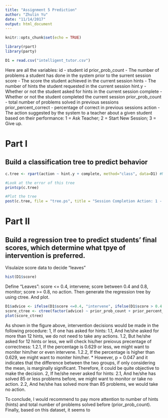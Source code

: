 ```yaml
---
title: "Assignment 5 Prediction"
author: "Zhulin Yu"
date: "11/14/2017"
output: html_document
---
```


```r
knitr::opts_chunk$set(echo = TRUE)
```
```r
library(rpart)
library(party)
```

```r
D1 = read.csv("intelligent_tutor.csv")
```

Here are all the variables:
id - student id prior_prob_count - The number of problems a student has done in the system prior to the surrent session
score - The score the student achieved in the current session
hints - The number of hints the student requested in the current session
hint.y - Whether or not the student asked for hints in the current session
complete - Whether or not the student completed the current session
prior_prob_count - total number of problems solved in previous sessions
prior_percent_correct - percentage of correct in previous sessions
action - The action suggested by the system to a teacher about a given student based on their performance: 1 = Ask Teacher; 2 = Start New Session; 3 = Give up.

# Part I
## Build a classification tree to predict behavior
```r
c.tree <- rpart(action ~ hint.y + complete, method="class", data=D1) #Notice the standard R notion for a formula X ~ Y

#Look at the error of this tree
printcp(c.tree)

#Plot the tree
post(c.tree, file = "tree.ps", title = "Session Completion Action: 1 - Ask teacher, 2 - Start new session, 3 - Give up")

```

# Part II
## Build a regression tree to predict students' final scores, which determine what tpye of intervention is preferred.

Visulaize score data to decide "leaves"
```r
hist(D1$score)

```

Define "Leaves": score <= 0.4, intervene; score between 0.4 and 0.8, monitor; score >= 0.8, no action.
Then generate the regression tree by using ctree. And plot.
```r
D1$advice <- ifelse(D1$score <=0.4, "intervene", ifelse(D1$score > 0.4 & D1$score <=0.8, "monitor", "no action"))
score_ctree <- ctree(factor(advice) ~ prior_prob_count + prior_percent_correct + hints, D1)
plot(score_ctree)
```
As shown in the figure above, intervention decisions would be made in the following procedure:
1, If one has asked for hints:
    1.1, And he/she asked for more than 12 hints, we do not need to take any actions.
    1.2, But he/she asked for 12 hints or less, we will check his/her preiovus precentage of correctness:
        1.2.1, If the percentage is 0.629 or less, we might want to moniter him/her or even intervene.
        1.2.2, If the percentage is higher than 0.629, we might want to moniter him/her.
        * However, p = 0.047 and it indicates that the difference between the two groups, if only considering the mean, is marginally             significant. Therefore, it could be quite objective to make the decision.
2, If he/she never asked for hints:
    2.1, And he/she has solved 85 or less problems before, we might want to monitor or take no action.
    2.2, And he/she has solved more than 85 problems, we would take no action.
    
To conclude, I would recommend to pay more attention to number of hints (hints) and total number of problems solved before (prior_prob_count). Finally, based on this dataset, it seems to